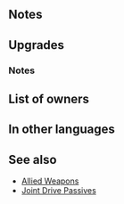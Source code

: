 {{Weapon Infobox
|tagid=SID_柔なる戦猫の爪牙
|weaponType=Beast
|might=14
|range=1
|effect=Grants Def+3. If unit is within 2 spaces of an ally, grants Atk/Def+3 to unit and allies within 2 spaces of unit during combat. At start of turn, if unit is adjacent to only beast or dragon allies or if unit is not adjacent to any ally, unit transforms (otherwise, unit reverts). If unit transforms, grants Atk+2, and if unit initiates combat, inflicts Atk/Def-4 on foe during combat and foe cannot make a follow-up attack.
|cost=400
|exclusive=1
|canUseMove=Cavalry
|statModifiers=0,14,0,3,0
|required=Adult (Cavalry)
|refinePaths=default
|refineSP=400
|refineMedals=500
|refineDews=200
|upgradedEffect=Grants Def+3. If unit initiates combat or is within 3 spaces of an ally, grants Atk/Spd/Def/Res+4 to unit during combat. Grants Atk/Def+4 to allies within 3 spaces during combat.<br><br>At start of turn, if unit is adjacent to only beast or dragon allies or if unit is not adjacent to any ally, unit transforms (otherwise, unit reverts). If unit transforms, grants Atk+2, and if unit initiates combat, inflicts Atk/Def-4 on foe during combat and foe cannot make a follow-up attack.
|upgradedEffect2=Grants Def+3. If unit initiates combat or is within 3 spaces of an ally, grants Atk/Spd/Def/Res+4 to unit during combat. Grants Atk/Def+4 to allies within 3 spaces during combat. At start of turn, if unit is adjacent to only beast or dragon allies or if unit is not adjacent to any ally, unit transforms (otherwise, unit reverts). If unit transforms, grants Atk+2 to unit, inflicts Atk/Def-X on foe during combat (X = number of spaces from start position to end position of whoever initiated combat + 3; max 6), and also, if X ≥ 5, reduces damage from foe's first attack by 30% during combat.
|tagidExtraSkill1=一
|effectSkill1=At start of combat, if unit's HP ≥ 25%, grants Atk/Spd/Def/Res+4 to unit during combat, neutralizes effects that prevent unit's follow-up attacks, and deals damage = number of allies within 3 spaces × 5. (Excluding area-of-effect Specials; max 15.)
|iconSkill1=Covert Cat Fang W.png
|properties=random_owner
}}
==Notes==
{{Temporary buffs}}
{{AlliesCombatEffect|effect=temporary buffs}}
{{Beast (Cavalry)}}
==Upgrades==
{{Weapon Upgrade List}}
===Notes===
{{IfUnitInitiates}}
{{Follow-up effect neutralization|preventOnly=1|name={{St|Covert Cat Fang|refine=skill1}}}}
{{DamageBoost|name={{St|Covert Cat Fang|refine=skill1}}}}
{{Beast (Cavalry) Upgrade}}

==List of owners==
{{Skill Hero List}}
==In other languages==
{{OtherLanguages
|japanese=柔なる戦猫の爪牙
|german=Listige Pranke
|spanishEU=Garra afable
|spanishLA=Colmillo afable
|french=Croc calme
|italian=Zanna di gatto
|chineseTW=溫和戰貓的爪牙
|portuguese=Presa discreta
}}
==See also==
{{See also skills|cond=(Description LIKE '%grants%/%+%to allies within _ spaces%if unit is within _ spaces of an ally%grants%/%+%during combat%' OR Description LIKE '%if unit is within _ spaces of an ally%grants%/%+%to unit and allies%during combat%') AND WikiName NOT LIKE '%allied%' OR Description LIKE '%deals damage = number of allies within _ spaces%'}}
* [[Skill families#Allied|Allied Weapons]]
* [[Joint Drive Passives]]
{{Weapons Navbox}}